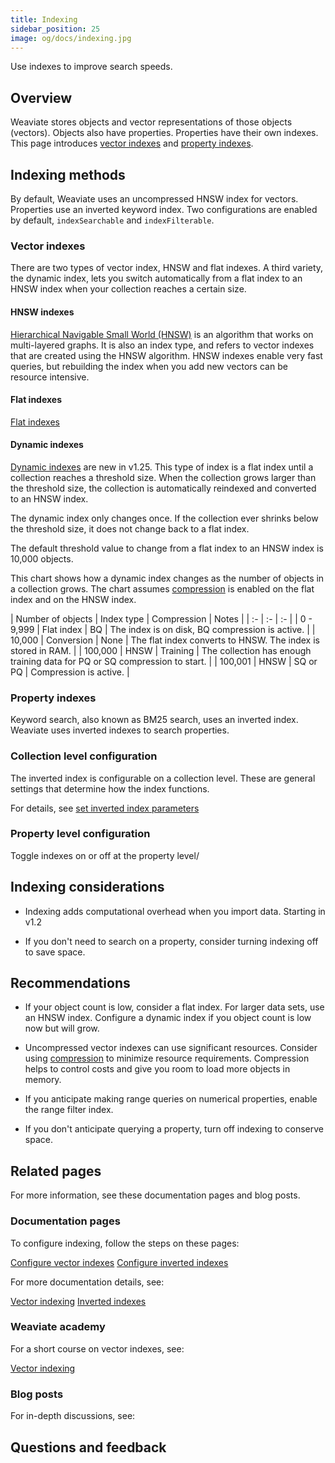 ```yaml
---
title: Indexing
sidebar_position: 25
image: og/docs/indexing.jpg
---
```


Use indexes to improve search speeds.

## Overview

Weaviate stores objects and vector representations of those objects (vectors). Objects also have properties. Properties have their own indexes. This page introduces [vector indexes](#vector-indexes) and [property indexes](#property-indexes).

## Indexing methods

By default, Weaviate uses an uncompressed HNSW index for vectors. Properties use an inverted keyword index. Two configurations are enabled by default, `indexSearchable` and `indexFilterable`.

### Vector indexes

There are two types of vector index, HNSW and flat indexes. A third variety, the dynamic index, lets you switch automatically from a flat index to an HNSW index when your collection reaches a certain size.

#### HNSW indexes

[Hierarchical Navigable Small World (HNSW)](/developers/weaviate/concepts/vector-index#hierarchical-navigable-small-world-hnsw-index) is an algorithm that works on multi-layered graphs. It is also an index type, and refers to vector indexes that are created using the HNSW algorithm. HNSW indexes enable very fast queries, but rebuilding the index when you add new vectors can be resource intensive.

#### Flat indexes

[Flat indexes](https://weaviate.io/developers/weaviate/concepts/vector-index#flat-index)

#### Dynamic indexes

[Dynamic indexes](/developers/weaviate/concepts/vector-index#dynamic-index) are new in v1.25. This type of index is a flat index until a collection reaches a threshold size. When the collection grows larger than the threshold size, the collection is automatically reindexed and converted to an HNSW index.

The dynamic index only changes once. If the collection ever shrinks below the threshold size, it does not change back to a flat index.

The default threshold value to change from a flat index to an HNSW index is 10,000 objects.

This chart shows how a dynamic index changes as the number of objects in a collection grows. The chart assumes [compression](/developers/weaviate/starter-guides/compression) is enabled on the flat index and on the HNSW index.

| Number of objects | Index type | Compression | Notes |
| :- | :- | :- |
| 0 - 9,999 | Flat index | BQ | The index is on disk, BQ compression is active. |
| 10,000 | Conversion | None | The flat index converts to HNSW. The index is stored in RAM. |
| 100,000 | HNSW | Training | The collection has enough training data for PQ or SQ compression to start. |
| 100,001 | HNSW | SQ or PQ | Compression is active. |

### Property indexes

Keyword search, also known as BM25 search, uses an inverted index. Weaviate uses inverted indexes to search properties.

### Collection level configuration

The inverted index is configurable on a collection level. These are general settings that determine how the index functions.

For details, see [set inverted index parameters](/developers/weaviate/manage-data/collections#set-inverted-index-parameters)

### Property level configuration

Toggle indexes on or off at the property level/

## Indexing considerations

- Indexing adds computational overhead when you import data. Starting in v1.2

- If you don't need to search on a property, consider turning indexing off to save space.

## Recommendations

- If your object count is low, consider a flat index. For larger data sets, use an HNSW index. Configure a dynamic index if you object count is low now but will grow.

- Uncompressed vector indexes can use significant resources. Consider using [compression](/developers/weaviate/starter-guides/compression) to minimize resource requirements. Compression helps to control costs and give you room to load more objects in memory.

- If you anticipate making range queries on numerical properties, enable the range filter index.

- If you don't anticipate querying a property, turn off indexing to conserve space.

## Related pages

For more information, see these documentation pages and blog posts.

### Documentation pages

To configure indexing, follow the steps on these pages:

[Configure vector indexes](/developers/weaviate/config-refs/schema/vector-index)
[Configure inverted indexes](/developers/weaviate/manage-data/collections#set-inverted-index-parameters)

For more documentation details, see:

[Vector indexing](/developers/weaviate/concepts/vector-index)
[Inverted indexes](/developers/weaviate/concepts/indexing)

### Weaviate academy

For a short course on vector indexes, see:

[Vector indexing](/developers/academy/py/vector_index)

### Blog posts

For in-depth discussions, see:

## Questions and feedback


<DocsFeedback/>